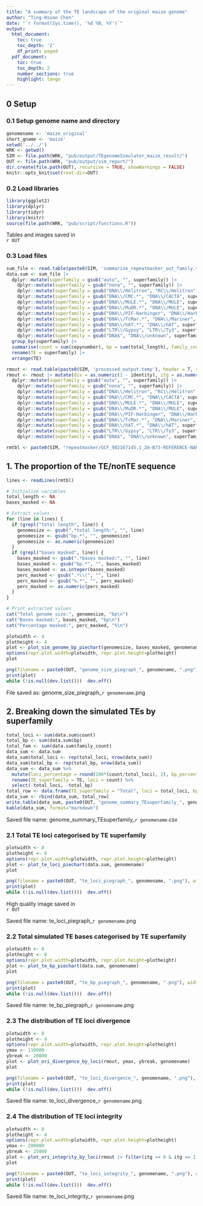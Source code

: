 ```yaml
---
title: "A summary of the TE landscape of the original maize genome"
author: "Ting-Hsuan Chen"
date: "`r format(Sys.time(), '%d %B, %Y')`"
output:
  html_document:
    toc: true
    toc_depth: '2'
    df_print: paged
  pdf_document:
    toc: true
    toc_depth: 2
    number_sections: true
    highlight: tango
---
```


## 0 Setup
### 0.1 Setup genome name and directory
```r
genomename <- 'maize_original'
short_gname <- 'maize'
setwd('../../')
WRK <- getwd()
SIM <- file.path(WRK, "pub/output/TEgenomeSimulator_maize_result/")
OUT <- file.path(WRK, "pub/output/sim_report/")
dir.create(file.path(OUT), recursive = TRUE, showWarnings = FALSE)
knitr::opts_knit$set(root.dir=OUT)
```
### 0.2 Load libraries
```r
library(ggplot2)
library(dplyr)
library(tidyr)
library(knitr)
source(file.path(WRK, "pub/script/functions.R"))
```

Tables and images saved in\
`r OUT`

### 0.3 Load files
```r
sum_file <- read.table(paste0(SIM, 'summarise_repeatmasker_out_family.txt'), header = T, sep = '\t', comment.char = "")
data.sum <- sum_file |> 
  dplyr::mutate(superfamily = gsub("auto", "", superfamily)) |>
    dplyr::mutate(superfamily = gsub("nona", "", superfamily)) |>
    dplyr::mutate(superfamily = gsub("DNA\\/Helitron", "RC\\/Helitron", superfamily)) |>
    dplyr::mutate(superfamily = gsub("DNA\\/CMC.*", "DNA\\/CACTA", superfamily)) |>
    dplyr::mutate(superfamily = gsub("DNA\\/MULE.*", "DNA\\/MULE", superfamily)) |>
    dplyr::mutate(superfamily = gsub("DNA\\/MuDR.*", "DNA\\/MULE", superfamily)) |>
    dplyr::mutate(superfamily = gsub("DNA\\/PIF-Harbinger", "DNA\\/Harbinger", superfamily)) |>
    dplyr::mutate(superfamily = gsub("DNA\\/TcMar.*", "DNA\\/Mariner", superfamily)) |>
    dplyr::mutate(superfamily = gsub("DNA\\/hAT.*", "DNA\\/hAT", superfamily)) |>
    dplyr::mutate(superfamily = gsub("LTR\\/Gypsy", "LTR\\/Ty3", superfamily)) |>
    dplyr::mutate(superfamily = gsub("DNA$", "DNA\\/unknown", superfamily)) |>
  group_by(superfamily) |> 
  summarise(count = sum(copynumber), bp = sum(total_length), family_count = n()) |> 
  rename(TE = superfamily) |>
  arrange(TE)

rmout <- read.table(paste0(SIM, 'processed_output.temp'), header = T, sep = '\t', comment.char = "")
rmout <- rmout |> mutate(div = as.numeric(1 - identity), itg = as.numeric(length_ratio))  |>
  dplyr::mutate(superfamily = gsub("auto", "", superfamily)) |>
    dplyr::mutate(superfamily = gsub("nona", "", superfamily)) |>
    dplyr::mutate(superfamily = gsub("DNA\\/Helitron", "RC\\/Helitron", superfamily)) |>
    dplyr::mutate(superfamily = gsub("DNA\\/CMC.*", "DNA\\/CACTA", superfamily)) |>
    dplyr::mutate(superfamily = gsub("DNA\\/MULE.*", "DNA\\/MULE", superfamily)) |>
    dplyr::mutate(superfamily = gsub("DNA\\/MuDR.*", "DNA\\/MULE", superfamily)) |>
    dplyr::mutate(superfamily = gsub("DNA\\/PIF-Harbinger", "DNA\\/Harbinger", superfamily)) |>
    dplyr::mutate(superfamily = gsub("DNA\\/TcMar.*", "DNA\\/Mariner", superfamily)) |>
    dplyr::mutate(superfamily = gsub("DNA\\/hAT.*", "DNA\\/hAT", superfamily)) |>
    dplyr::mutate(superfamily = gsub("LTR\\/Gypsy", "LTR\\/Ty3", superfamily)) |>
    dplyr::mutate(superfamily = gsub("DNA$", "DNA\\/unknown", superfamily))

rmtbl <- paste0(SIM, "repeatmasker/GCF_902167145.1_Zm-B73-REFERENCE-NAM-5.0_genomic.fna.tbl")
```

## 1. The proportion of the TE/nonTE sequence
```r
lines <- readLines(rmtbl)

# Initialize variables
total_length <- NA
bases_masked <- NA

# Extract values
for (line in lines) {
  if (grepl("total length", line)) {
    genomesize <- gsub(".*total length:", "", line)
    genomesize <- gsub("bp.*", "", genomesize)
    genomesize <- as.numeric(genomesize)
  }
  if (grepl("bases masked", line)) {
    bases_masked <- gsub(".*bases masked:", "", line)
    bases_masked <- gsub("bp.*", "", bases_masked)
    bases_masked <- as.integer(bases_masked)
    perc_masked <- gsub(".*\\(", "", line)
    perc_masked <- gsub("%.*", "", perc_masked)
    perc_masked <- as.numeric(perc_masked)
  }
}

# Print extracted values
cat("Total genome size:", genomesize, "bp\n")
cat("Bases masked:", bases_masked, "bp\n")
cat("Percentage masked:", perc_masked, "%\n")

```


```r
plotwidth <- 4
plotheight <- 4
plot <- plot_sim_genome_bp_piechart(genomesize, bases_masked, genomename)
options(repr.plot.width=plotwidth, repr.plot.height=plotheight)
plot
```

```r
png(filename = paste0(OUT, "genome_size_piegraph_", genomename, ".png"), width = plotwidth, height = plotheight, units = "in", res = 1200)
print(plot)
while (!is.null(dev.list()))  dev.off()
```

File saved as: genome_size_piegraph_`r genomename`.png 

## 2. Breaking down the simulated TEs by superfamily
```r
total_loci <- sum(data.sum$count)
total_bp <- sum(data.sum$bp)
total_fam <- sum(data.sum$family_count)
data_sum <- data.sum
data_sum$total_loci <- rep(total_loci, nrow(data_sum))
data_sum$total_bp <- rep(total_bp, nrow(data_sum))
data_sum <- data_sum %>% 
  mutate(loci_percentage = round(100*(count/total_loci), 2), bp_percentage = round(100*(bp/total_bp), 2), family_percentage = round(100*(family_count/total_fam), 2)) %>%
  rename(TE_superfamily = TE, loci = count) %>%
  select(-total_loci, -total_bp)
total_row <- data.frame(TE_superfamily = "Total", loci = total_loci, bp = total_bp, family_count = total_fam, loci_percentage = 100, bp_percentage = 100, family_percentage = 100)
data_sum <- rbind(data_sum, total_row)
write.table(data_sum, paste0(OUT, "genome_summary_TEsuperfamily_", genomename, ".csv"), col.names = T, row.names = F, sep = ",")
kable(data_sum, format="markdown")
```

Saved file name: genome_summary_TEsuperfamily_`r genomename`.csv 

### 2.1 Total TE loci categorised by TE superfamily

```r
plotwidth <- 8
plotheight <- 8
options(repr.plot.width=plotwidth, repr.plot.height=plotheight)
plot <- plot_te_loci_piechart(data.sum, genomename)
plot
```

```r
png(filename = paste0(OUT, "te_loci_piegraph_", genomename, ".png"), width = plotwidth, height = plotheight, units = "in", res = 1200)
print(plot)
while (!is.null(dev.list()))  dev.off()
```
High quality image saved in\
`r OUT`

Saved file name: te_loci_piegraph_`r genomename`.png 

### 2.2 Total simulated TE bases categorised by TE superfamily


```r
plotwidth <- 8
plotheight <- 8
options(repr.plot.width=plotwidth, repr.plot.height=plotheight)
plot <- plot_te_bp_piechart(data.sum, genomename)
plot
```

```r
png(filename = paste0(OUT, "te_bp_piegraph_", genomename, ".png"), width = plotwidth, height = plotheight, units = "in", res = 1200)
print(plot)
while (!is.null(dev.list()))  dev.off()
```

Saved file name: te_bp_piegraph_`r genomename`.png 

### 2.3 The distribution of TE loci divergence 


```r
plotwidth <- 8
plotheight <- 4
options(repr.plot.width=plotwidth, repr.plot.height=plotheight)
ymax <- 110000
ybreak <- 20000
plot <- plot_ori_divergence_by_loci(rmout, ymax, ybreak, genomename)
plot
```

```r
png(filename = paste0(OUT, "te_loci_divergence_", genomename, ".png"), width = plotwidth, height = plotheight, units = "in", res = 1200)
print(plot)
while (!is.null(dev.list()))  dev.off()
```

Saved file name: te_loci_divergence_`r genomename`.png 


### 2.4 The distribution of TE loci integrity

```r
plotwidth <- 8
plotheight <- 4
options(repr.plot.width=plotwidth, repr.plot.height=plotheight)
ymax <- 200000
ybreak <- 25000
plot <- plot_ori_integrity_by_loci(rmout |> filter(itg >= 0 & itg <= 1), ymax, ybreak, genomename)
plot
```

```r
png(filename = paste0(OUT, "te_loci_integrity_", genomename, ".png"), width = plotwidth, height = plotheight, units = "in", res = 1200)
print(plot)
while (!is.null(dev.list()))  dev.off()
```

Saved file name: te_loci_integrity_`r genomename`.png 
